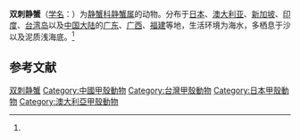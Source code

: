 {{Speciesbox
| name = 双刺静蟹
| status =
| fossil_range = 
| image =  Galene bispinosa.jpg
| image_width = 200px
| image_caption = 
| taxon=Galene bispinosa
| species = bispinosa  
| authority = (Herbst, 1783)<ref name='id11754'>{{cite web| url =http://www.bioinfo.cn/db05/BjdwSpecies.php?action=view&id=11754| title =双刺静蟹| work =《中国动物物种编目数据库》| publisher =中国科学院微生物研究所| author =中国科学院动物研究所| accessdate =2009-04-28| deadurl =yes| archiveurl =https://web.archive.org/web/20160305075909/http://www.bioinfo.cn/db05/BjdwSpecies.php?action=view&id=11754| archivedate =2016-03-05}}</ref>
 }}

'''双刺静蟹'''（[[学名|学名]]：{{lang|la|''Galene bispinosa''}}）为[[静蟹科|静蟹科]][[静蟹属|静蟹属]]的动物。分布于[[日本|日本]]、[[澳大利亚|澳大利亚]]、[[新加坡|新加坡]]、[[印度|印度]]、[[台湾岛|台湾岛]]以及[[中国大陆|中国大陆]]的[[广东|广东]]、[[广西|广西]]、[[福建|福建]]等地，生活环境为海水，多栖息于沙以及泥质浅海底。<ref name='id11754'/>

== 参考文献 ==
{{reflist}}

{{Wikispecies|Galene bispinosa}}
{{Taxonbar|from=Q13639005}}

[[Category:静蟹属|双刺静蟹]]
[[Category:中國甲殼動物|Category:中國甲殼動物]]
[[Category:台灣甲殼動物|Category:台灣甲殼動物]]
[[Category:日本甲殼動物|Category:日本甲殼動物]]
[[Category:澳大利亞甲殼動物|Category:澳大利亞甲殼動物]]


{{螃蟹小作品}}